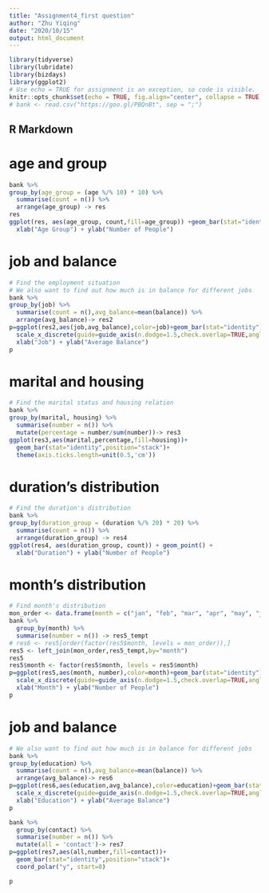 ```yaml
---
title: "Assignment4_first question"
author: "Zhu Yiqing"
date: "2020/10/15"
output: html_document
---
```


```r
library(tidyverse)
library(lubridate)
library(bizdays)
library(ggplot2)
# Use echo = TRUE for assignment is an exception, so code is visible.
knitr::opts_chunk$set(echo = TRUE, fig.align="center", collapse = TRUE, cache = TRUE)
# bank <- read.csv("https://goo.gl/PBQnBt", sep = ";")
```

## R Markdown

# age and group
```r
bank %>%
group_by(age_group = (age %/% 10) * 10) %>%
  summarise(count = n()) %>%
  arrange(age_group) -> res
res
ggplot(res, aes(age_group, count,fill=age_group)) +geom_bar(stat="identity") +
  xlab("Age Group") + ylab("Number of People") 
```


# job and balance
```r
# Find the employment situation
# We also want to find out how much is in balance for different jobs
bank %>%
group_by(job) %>%
  summarise(count = n(),avg_balance=mean(balance)) %>%
  arrange(avg_balance)-> res2
p=ggplot(res2,aes(job,avg_balance),color=job)+geom_bar(stat="identity")+
  scale_x_discrete(guide=guide_axis(n.dodge=1.5,check.overlap=TRUE,angle=60)) +
  xlab("Job") + ylab("Average Balance")
p
```


# marital and housing
```r
# Find the marital status and housing relation
bank %>%
group_by(marital, housing) %>%
  summarise(number = n()) %>%
  mutate(percentage = number/sum(number))-> res3
ggplot(res3,aes(marital,percentage,fill=housing))+
  geom_bar(stat="identity",position="stack")+
  theme(axis.ticks.length=unit(0.5,'cm'))

```


# duration's distribution
```r
# Find the duration's distribution
bank %>%
group_by(duration_group = (duration %/% 20) * 20) %>%
  summarise(count = n()) %>%
  arrange(duration_group) -> res4
ggplot(res4, aes(duration_group, count)) + geom_point() +
  xlab("Duration") + ylab("Number of People")
```


# month's distribution
```r
# Find month's distribution
mon_order <- data.frame(month = c("jan", "feb", "mar", "apr", "may", "jun", "jul", "aug", "sep", "oct", "nov", "dec"))
bank %>%
  group_by(month) %>%
  summarise(number = n()) -> res5_tempt
# res6 <- res5[order(factor(res5$month, levels = mon_order)),]
res5 <- left_join(mon_order,res5_tempt,by="month")
res5
res5$month <- factor(res5$month, levels = res5$month)
p=ggplot(res5,aes(month, number),color=month)+geom_bar(stat="identity")+
  scale_x_discrete(guide=guide_axis(n.dodge=1.5,check.overlap=TRUE,angle=60)) +
  xlab("Month") + ylab("Number of People")
p
```


# job and balance
```r
# We also want to find out how much is in balance for different jobs
bank %>%
group_by(education) %>%
  summarise(count = n(),avg_balance=mean(balance)) %>%
  arrange(avg_balance)-> res6
p=ggplot(res6,aes(education,avg_balance),color=education)+geom_bar(stat="identity")+
  scale_x_discrete(guide=guide_axis(n.dodge=1.5,check.overlap=TRUE,angle=60)) +
  xlab("Education") + ylab("Average Balance")
p
```

```r
bank %>%
  group_by(contact) %>%
  summarise(number = n()) %>%
  mutate(all = 'contact')-> res7
p=ggplot(res7,aes(all,number,fill=contact))+
  geom_bar(stat="identity",position="stack")+
  coord_polar("y", start=0)

p
```
